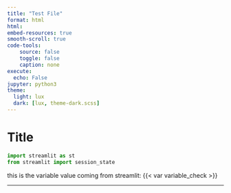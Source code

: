 ---
title: "Test File"
format: html
html:
embed-resources: true
smooth-scroll: true
code-tools:
    source: false
    toggle: false
    caption: none
execute:
  echo: False
jupyter: python3
theme: 
  light: lux
  dark: [lux, theme-dark.scss]
---

# Title



```{python}
import streamlit as st
from streamlit import session_state
```


this is the variable value coming from streamlit: {{< var variable_check >}}


---